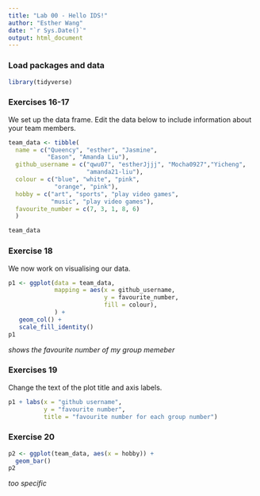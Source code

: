 ```yaml
---
title: "Lab 00 - Hello IDS!"
author: "Esther Wang"
date: "`r Sys.Date()`"
output: html_document
---
```


### Load packages and data

```r
library(tidyverse) 
```

### Exercises 16-17

We set up the data frame. Edit the data below to include information about your team members.

```r
team_data <- tibble(
  name = c("Queency", "esther", "Jasmine", 
           "Eason", "Amanda Liu"),
  github_username = c("qwu07", "estherJjjj", "Mocha0927","Yicheng", 
                      "amanda21-liu"), 
  colour = c("blue", "white", "pink", 
             "orange", "pink"),
  hobby = c("art", "sports", "play video games", 
            "music", "play video games"),
  favourite_number = c(7, 3, 1, 8, 6)
  )

team_data
```

### Exercise 18

We now work on visualising our data. 

```r
p1 <- ggplot(data = team_data, 
             mapping = aes(x = github_username, 
                           y = favourite_number,
                           fill = colour), 
             ) +
   geom_col() +
   scale_fill_identity()
p1
```


*shows the favourite number of my group memeber*

### Exercises 19

Change the text of the plot title and axis labels.

```r
p1 + labs(x = "github username", 
          y = "favourite number",
          title = "favourite number for each group number")
```



### Exercise 20

```r
p2 <- ggplot(team_data, aes(x = hobby)) +
  geom_bar()
p2
```

*too specific*
